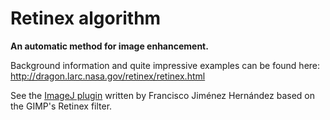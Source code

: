 =  Retinex algorithm =

'''An automatic method for image enhancement.'''

Background information and quite impressive examples can be found here:
http://dragon.larc.nasa.gov/retinex/retinex.html

See the [[http://www.dentistry.bham.ac.uk/landinig/software/retinex/retinex.html|ImageJ plugin]] written by Francisco Jiménez Hernández based on the GIMP's Retinex filter.
